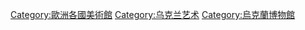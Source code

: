 [[Category:歐洲各國美術館|Category:歐洲各國美術館]]
[[Category:乌克兰艺术|Category:乌克兰艺术]]
[[Category:烏克蘭博物館|Category:烏克蘭博物館]]